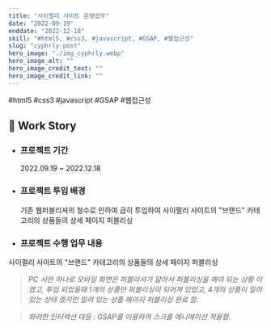 ```yaml
---
title: "사이펄리 사이트 운영업무"
date: "2022-09-19"
enddate: "2022-12-18"
skill: "#html5, #css3, #javascript, #GSAP, #웹접근성"
slug: "cyphrly-post"
hero_image: "./img_cyphrly.webp"
hero_image_alt: ""
hero_image_credit_text: ""
hero_image_credit_link: ""
---
```


<div className="badge-wrap">
  <span className="badge badge-html">#html5</span>
  <span className="badge badge-css">#css3</span>
  <span className="badge badge-javscript">#javascript</span>
  <span className="badge badge-javscript">#GSAP</span>
  <span className="badge badge-wa">#웹접근성</span>
</div>

## 🎤 Work Story

- ### 프로젝트 기간

  2022.09.19 ~ 2022.12.18

- ### 프로젝트 투입 배경

  기존 웹퍼블리셔의 철수로 인하여 급히 투입하여 사이펄리 사이트의 "브랜드" 카테고리의 상품들의 상세 페이지 퍼블리싱

- ### 프로젝트 수행 업무 내용

사이펄리 사이트의 "브랜드" 카테고리의 상품들의 상세 페이지 퍼블리싱

> _PC 시안 하나로 모바일 화면은 퍼블리셔가 알아서 퍼블리싱을 해야 되는 상황 이였고, 투입 되었을때 1개의 상품만 퍼블리싱이 되어져 있었고, 4개의 상품이 밀려 있는 상태 였지만 밀려 있는 상품 페이지 퍼블리싱 완료 함._

> _화려한 인터렉션 대응 : GSAP를 이용하여 스크롤 에니메이션 적용함._
